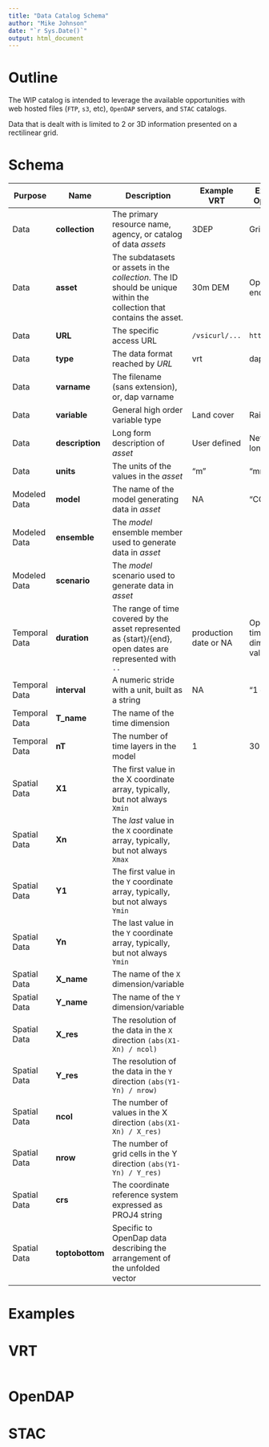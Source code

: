 ```yaml
---
title: "Data Catalog Schema"
author: "Mike Johnson"
date: "`r Sys.Date()`"
output: html_document
---
```


# Outline

The WIP catalog is intended to leverage the available opportunities with web hosted files (`FTP`, `s3`, etc), `OpenDAP` servers, and `STAC` catalogs.

Data that is dealt with is limited to 2 or 3D information presented on a rectilinear grid.

# Schema

| **Purpose** | **Name** | **Description** | **Example VRT** | **Example OpenDap** | **Example STAC** | 
| --- | --- | ---- | ---- | ---- | ---- |
| Data | **collection** | The primary resource name, agency, or catalog of data _assets_ | 3DEP| GridMET | STAC Collection |
| Data | **asset** | The subdatasets or assets in the _collection_. The ID should be unique within the collection that contains the asset.| 30m DEM | OpenDAP endpoint | STAC asset |
| Data | **URL** |The specific access URL | `/vsicurl/...` | `https://...` | STAC href |
| Data | **type** |The data format reached by _URL_ | vrt | dap  | stac_asset |
| Data | **varname** | The filename (sans extension), or, dap varname | | | |
| Data | **variable** | General high order variable type | Land cover | Rainfall | Imagery|
| Data | **description** |Long form description of _asset_ | User defined | NetCDF long name| STAC Title |
| Data | **units** | The units of the values in the _asset_| "m" | "mm" | "wl" |
| Modeled Data | **model** | The name of the model generating data in _asset_ | NA | "CCSM4" | "CCSM4" |
| Modeled Data | **ensemble** | The _model_ ensemble member used to generate data in _asset_ | | | |
| Modeled Data | **scenario** | The _model_ scenario used to generate data in _asset_ | | | |
| Temporal Data | **duration** |The range of time covered by the asset represented as {start}/{end}, open dates are represented with `..` | production date or NA | OpenDap time dimension values | STAC datetime|
| Temporal Data | **interval** | A numeric stride with a unit, built as a string | NA | "1 day" | STAC ... |
| Temporal Data | **T_name** | The name of the time dimension | | | |
| Temporal Data | **nT** | The number of time layers in the model | 1 | 30 | |
| Spatial Data | **X1** | The first value in the X coordinate array, typically, but not always `Xmin` |  | | STAC bbox element 1 |
| Spatial Data | **Xn** | The _last_ value in the `X` coordinate array, typically, but not always `Xmax` | | |STAC bbox element 2 |
| Spatial Data | **Y1** | The first value in the `Y` coordinate array, typically, but not always `Ymin` | | |STAC bbox element 3 |
| Spatial Data | **Yn** | The last value in the `Y` coordinate array, typically, but not always `Ymin` | | | STAC bbox element 4 |
| Spatial Data | **X_name** | The name of the `X` dimension/variable | | | |
| Spatial Data | **Y_name** | The name of the `Y` dimension/variable | | | |
| Spatial Data | **X_res** | The resolution of the data in the `X` direction `(abs(X1-Xn) / ncol)` | | | |
| Spatial Data | **Y_res** | The resolution of the data in the `Y` direction `(abs(Y1-Yn) / nrow)`| | | |
| Spatial Data | **ncol** | The number of values in the X direction `(abs(X1-Xn) / X_res)` | | | |
| Spatial Data | **nrow** | The number of grid cells  in the Y direction `(abs(Y1-Yn) / Y_res)`| | | |
| Spatial Data | **crs** | The coordinate reference system expressed as PROJ4 string| | | |
| Spatial Data | **toptobottom** | Specific to OpenDap data describing the arrangement of the unfolded vector | | | |


# Examples

# VRT

```r


```

# OpenDAP

# STAC
